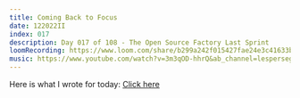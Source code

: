 ```yaml
---
title: Coming Back to Focus
date: 122022II
index: 017
description: Day 017 of 108 - The Open Source Factory Last Sprint
loomRecording: https://www.loom.com/share/b299a242f015427fae24e3c41633b457
music: https://www.youtube.com/watch?v=3m3qOD-hhrQ&ab_channel=lesperseguides2
---
```


Here is what I wrote for today: [Click here](http://www.theopensourcefactory.com/blog/6207d6311e1f6300164aa1c9)

